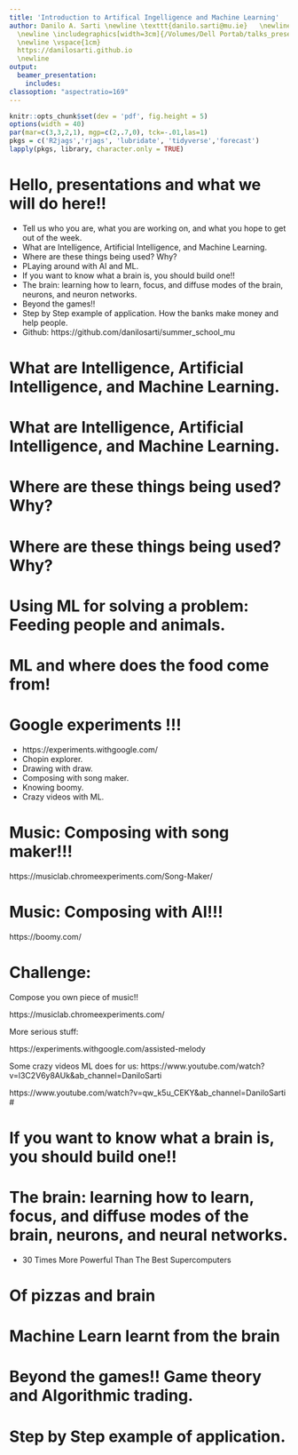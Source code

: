 ```yaml
---
title: 'Introduction to Artifical Ingelligence and Machine Learning'
author: Danilo A. Sarti \newline \texttt{danilo.sarti@mu.ie}   \newline \vspace{1cm}
  \newline \includegraphics[width=3cm]{/Volumes/Dell Portab/talks_presentations/maynooth_uni_logo.jpg}
  \newline \vspace{1cm}
  https://danilosarti.github.io
  \newline 
output:
  beamer_presentation:
    includes:
classoption: "aspectratio=169"
---
```

```r
knitr::opts_chunk$set(dev = 'pdf', fig.height = 5)
options(width = 40)
par(mar=c(3,3,2,1), mgp=c(2,.7,0), tck=-.01,las=1)
pkgs = c('R2jags','rjags', 'lubridate', 'tidyverse','forecast')
lapply(pkgs, library, character.only = TRUE)
```

# Hello, presentations and what we will do here!!

- Tell us who you are, what you are working on, and what you hope to get out of the week. 
- What are Intelligence, Artificial Intelligence, and Machine Learning. 
- Where are these things being used? Why? 
- PLaying around with AI and ML. 
- If you want to know what a brain is, you should build one!! 
- The brain: learning how to learn, focus, and diffuse modes of the brain, neurons, and neuron networks.
- Beyond the games!! 
- Step by Step example of application. How the banks make money and help people.
- Github: https://github.com/danilosarti/summer_school_mu



# What are Intelligence, Artificial Intelligence, and Machine Learning. 

\begin{columns}
\begin{column}{0.48\textwidth}
\begin{figure}
\includegraphics[width=6cm]{/Volumes/Dell Portab/talks_presentations/maynooth_mach_imgs/inf_knw.png}
\caption{}{Intelligence: convert information into knowledge. Source: https://thoughtcatalog.com}
\end{figure}
\end{column}
\begin{column}{0.48\textwidth}
\begin{figure}
\includegraphics[width=6cm]{/Volumes/Dell Portab/talks_presentations/maynooth_mach_imgs/art_inte.png}
\caption{}{Artificial Intelligence. Source: https://www.teachingtimes.com}
\end{figure}
\end{column}
\end{columns}

# What are Intelligence, Artificial Intelligence, and Machine Learning. 

\begin{figure}
\includegraphics[width=10cm]{/Volumes/Dell Portab/talks_presentations/maynooth_mach_imgs/machine2.png}
\caption{}{Machine Learning. Source: google + author}
\end{figure}


# Where are these things being used? Why? 

\begin{columns}
\begin{column}{0.48\textwidth}
\begin{figure}
\includegraphics[width=3cm]{/Volumes/Dell Portab/talks_presentations/maynooth_mach_imgs/social.png}
\caption{}{Applications of ML: Social media and Streaming Source: https://google.com}
\end{figure}
\end{column}

\begin{column}{0.48\textwidth}
\begin{figure}
\includegraphics[width=5cm]{/Volumes/Dell Portab/talks_presentations/maynooth_mach_imgs/self_driven.png}
\caption{}{Applications of ML: Self driven cars: https://www.siliconrepublic.com}
\end{figure}
\end{column}
\end{columns}

# Where are these things being used? Why?
\begin{columns}
\begin{column}{0.48\textwidth}
\begin{figure}
\includegraphics[width=6cm]{/Volumes/Dell Portab/talks_presentations/maynooth_mach_imgs/precision_med.png}
\caption{}{Applications of ML: Precision Medicine Source: https://google.com}
\end{figure}
\end{column}
\begin{column}{0.48\textwidth}
\begin{figure}
\includegraphics[width=6cm]{/Volumes/Dell Portab/talks_presentations/maynooth_mach_imgs/agr_pre.png}
\caption{}{Applications of ML: Precision Agriculture Source: https://google.com}
\end{figure}
\end{column}
\end{columns}


# Using ML for solving a problem: Feeding people and animals. 

\begin{columns}
\begin{column}{0.48\textwidth}
\begin{figure}
\includegraphics[width=6cm]{/Volumes/Dell Portab/talks_presentations/maynooth_mach_imgs/human_pop.png}
\caption{}{Human population. Source: Our world in data.}
\end{figure}
\end{column}
\begin{column}{0.48\textwidth}
\begin{figure}
\includegraphics[width=6cm]{/Volumes/Dell Portab/talks_presentations/maynooth_mach_imgs/food.png}
\caption{}{Food production. Source: https://www.hi-in.com}
\end{figure}
\end{column}
\end{columns}

# ML and where does the food come from!

\begin{columns}
\begin{column}{0.48\textwidth}
\begin{figure}
\includegraphics[width=6cm]{/Volumes/Dell Portab/talks_presentations/maynooth_mach_imgs/METs.png}
\caption{}{Plant breeding and agriculture. Source: The author.}
\end{figure}
\end{column}
\begin{column}{0.48\textwidth}
\begin{figure}
\includegraphics[width=6cm]{/Volumes/Dell Portab/talks_presentations/maynooth_mach_imgs/agr_pre.png}
\caption{}{ML for Agriculture. Source the author.}
\end{figure}
\end{column}
\end{columns}

# Google experiments !!! 

- https://experiments.withgoogle.com/
- Chopin explorer. 
- Drawing with draw. 
- Composing with song maker.
- Knowing boomy.
- Crazy videos with ML. 

# Music: Composing with song maker!!! 

https://musiclab.chromeexperiments.com/Song-Maker/

# Music: Composing with AI!!!

https://boomy.com/

# Challenge:

Compose you own piece of music!!

https://musiclab.chromeexperiments.com/

More serious stuff:

https://experiments.withgoogle.com/assisted-melody

Some crazy videos ML does for us:
https://www.youtube.com/watch?v=l3C2V6y8AUk&ab_channel=DaniloSarti

https://www.youtube.com/watch?v=qw_k5u_CEKY&ab_channel=DaniloSarti
# 

# If you want to know what a brain is, you should build one!! 

\begin{columns}
\begin{column}{0.3\textwidth}
\begin{figure}
\includegraphics[width=5cm]{/Volumes/Dell Portab/talks_presentations/maynooth_mach_imgs/neruosc.png}
\caption{}{Neuroscience. Source: Google.}
\end{figure}
\end{column}
\begin{column}{0.3\textwidth}
\begin{figure}
\includegraphics[width=4cm]{/Volumes/Dell Portab/talks_presentations/maynooth_mach_imgs/brain.png}
\caption{}{Brain. Source: Webcommons.}
\end{figure}
\end{column}
\begin{column}{0.3\textwidth}
\begin{figure}
\includegraphics[width=3cm]{/Volumes/Dell Portab/talks_presentations/maynooth_mach_imgs/zoombie.png}
\caption{}{Zoombie. Source: Google.}
\end{figure}
\end{column}
\end{columns}



# The brain: learning how to learn, focus, and diffuse modes of the brain, neurons, and neural networks.

\begin{columns}
\begin{column}{0.3\textwidth}
\begin{figure}
\includegraphics[width=1cm]{/Volumes/Dell Portab/talks_presentations/maynooth_mach_imgs/alien_neuron.png}
\caption{}{Alien Neuron. Source: Barbara Oakley LHL.}
\end{figure}
\end{column}

\begin{column}{0.3\textwidth}
\begin{figure}
\includegraphics[width=5cm]{/Volumes/Dell Portab/talks_presentations/maynooth_mach_imgs/foc_dif2.png}
\caption{}{Modes of the brain. Source: Barbara Oakley LHL.}
\end{figure}
\end{column}
\end{columns}


- 30 Times More Powerful Than The Best Supercomputers

# Of pizzas and brain


\begin{columns}
\begin{column}{0.5\textwidth}
\begin{figure}
\includegraphics[width=5cm]{/Volumes/Dell Portab/talks_presentations/maynooth_mach_imgs/pomodoro.png}
\caption{}{Pomodoro. Source: Teamwork.com}
\end{figure}
\end{column}

\begin{column}{0.5\textwidth}
- Focused work. 
- Break 
- https://pomofocus.io/
\end{column}

\end{columns}



# Machine Learn learnt from the brain 

\begin{figure}
\includegraphics[width=8cm]{/Volumes/Dell Portab/talks_presentations/maynooth_mach_imgs/neural_network.png}
\caption{}{Pomodoro. Source: Stone 2020}
\end{figure}

# Beyond the games!! Game theory and Algorithmic trading.

# Step by Step example of application. 

